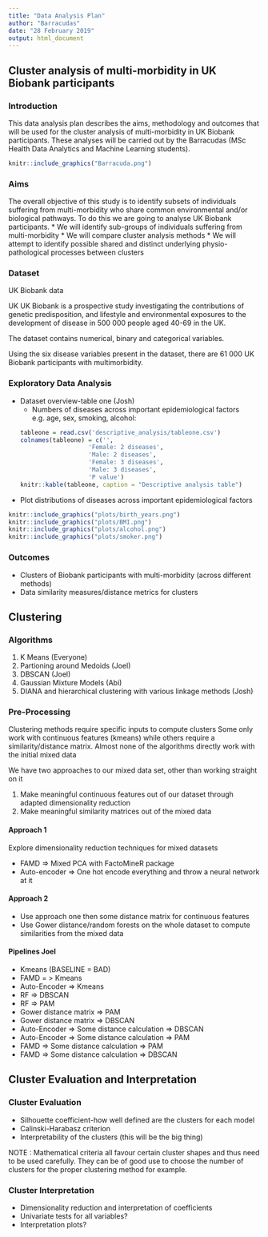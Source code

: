 ```yaml
---
title: "Data Analysis Plan"
author: "Barracudas"
date: "28 February 2019"
output: html_document
---
```

## Cluster analysis of multi-morbidity in UK Biobank participants
### Introduction
  
  This data analysis plan describes the aims, methodology and outcomes that will be used for the cluster analysis of multi-morbidity in UK Biobank participants. These analyses will be carried out by the Barracudas (MSc Health Data Analytics and Machine Learning students).
  
```r
knitr::include_graphics("Barracuda.png")

```
 
### Aims
  
  The overall objective of this study is to identify subsets of individuals suffering from multi-morbidity who share common environmental and/or biological pathways. To do this we are going to analyse UK Biobank participants.
  * We will identify sub-groups of individuals suffering from multi-morbidity
  * We will compare cluster analysis methods
  * We will attempt to identify possible shared and distinct underlying physio-pathological processes between clusters

### Dataset
  
  UK Biobank data
  
  UK UK Biobank is a prospective study investigating the contributions of genetic predisposition, and lifestyle and environmental exposures to the development of disease in 500 000 people aged 40-69 in the UK.

  The dataset contains numerical, binary and categorical variables.

  Using the six disease variables present in the dataset, there are 61 000 UK Biobank participants with multimorbidity.

### Exploratory Data Analysis
  
  * Dataset overview-table one (Josh)
    * Numbers of diseases across important epidemiological factors e.g. age, sex, smoking, alcohol:
```r
tableone = read.csv('descriptive_analysis/tableone.csv')
colnames(tableone) = c('',
                       'Female: 2 diseases',
                       'Male: 2 diseases',
                       'Female: 3 diseases',
                       'Male: 3 diseases',
                       'P value')
knitr::kable(tableone, caption = "Descriptive analysis table")
```

  * Plot distributions of diseases across important epidemiological factors
  
```r
knitr::include_graphics("plots/birth_years.png")
knitr::include_graphics("plots/BMI.png")
knitr::include_graphics("plots/alcohol.png")
knitr::include_graphics("plots/smoker.png")
```
  
  
### Outcomes
  
  * Clusters of Biobank participants with multi-morbidity (across different methods)
  * Data similarity measures/distance metrics for clusters
  
## Clustering
  
### Algorithms
  
  1. K Means (Everyone)
  2. Partioning around Medoids (Joel)
  3. DBSCAN (Joel)
  4. Gaussian Mixture Models (Abi)
  5. DIANA and hierarchical clustering with various linkage methods (Josh)
  
### Pre-Processing
  
  Clustering methods require specific inputs to compute clusters
  Some only work with continuous features (kmeans) while others require a similarity/distance matrix.
  Almost none of the algorithms directly work with the initial mixed data
  
  We have two approaches to our mixed data set, other than working straight on it
  
  1. Make meaningful continuous features out of our dataset through adapted dimensionality reduction
  2. Make meaningful similarity matrices out of the mixed data
  
#### Approach 1
  
  Explore dimensionality reduction techniques for mixed datasets
  
  * FAMD => Mixed PCA with FactoMineR package
  * Auto-encoder => One hot encode everything and throw a neural network at it
  
#### Approach 2
  
  * Use approach one then some distance matrix for continuous features
  * Use Gower distance/random forests on the whole dataset to compute similarities from the mixed data
  
#### Pipelines Joel
  
  * Kmeans (BASELINE = BAD)
  * FAMD = > Kmeans
  * Auto-Encoder => Kmeans
  * RF => DBSCAN
  * RF => PAM
  * Gower distance matrix => PAM
  * Gower distance matrix => DBSCAN
  * Auto-Encoder => Some distance calculation => DBSCAN
  * Auto-Encoder => Some distance calculation => PAM
  * FAMD => Some distance calculation => PAM
  * FAMD => Some distance calculation => DBSCAN

  
## Cluster Evaluation and Interpretation
  
### Cluster Evaluation
  
  * Silhouette coefficient-how well defined are the clusters for each model
  * Calinski-Harabasz criterion
  * Interpretability of the clusters (this will be the big thing)
  
  NOTE : Mathematical criteria all favour certain cluster shapes and thus need to be used carefully. They can be of good use to choose the number of clusters
  for the proper clustering method for example.
  
### Cluster Interpretation
  
  * Dimensionality reduction and interpretation of coefficients
  * Univariate tests for all variables?
  * Interpretation plots?